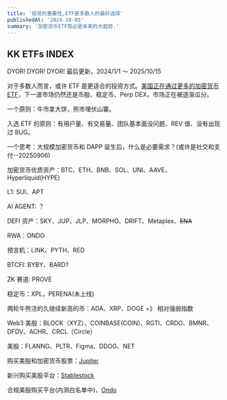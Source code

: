 ```yaml
---
title: '投资的重要性,ETF是多数人的最好选择'
publishedAt: '2024-10-05'
summary: '加密货币ETF势必是未来的大趋势.'
---
```


## KK ETFs INDEX

DYOR! DYOR! DYOR! 最后更新，2024/1/1 ～ 2025/10/15

对于多数人而言，或许 ETF 是更适合的投资方式。[美国正在通过更多的加密货币 ETF](美国正在通过更多的加密货币ETF)，下一波市场仍然还是币股、稳定币、Perp DEX，市场正在被逐渐瓜分。

一个原则：牛市拿大饼，熊市埋伏山寨。

入选 ETF 的原则：有用户量、有交易量、团队基本面没问题、REV 值、没有出现过 BUG。

一个思考：大规模加密货币和 DAPP 诞生后，什么是必要需求？(或许是社交和支付--20250906)

加密货币优质资产：BTC、ETH、BNB、SOL、UNI、AAVE、Hyperliquid(HYPE)

L1: SUI、APT

AI AGENT: ？

DEFI 资产：SKY、JUP、JLP、MORPHO、DRIFT、Metaplex、~~ENA~~

RWA：ONDO

预言机：LINK、PYTH、RED

BTCFI: BYBY、BARD?

ZK 赛道: PROVE

稳定币：XPL，PERENA(未上线)

两轮牛熊活的久继续新高的币：ADA、XRP、DOGE =》 相对强弱指数

Web3 美股：BLOCK（XYZ）、COINBASE(COIN)、RGTI、CRDO、BMNR、DFDV、ACHR、CRCL（Circle）

美股：FLANNG、PLTR、Figma、DDOG、NET

购买美股和加密货币股票：[Jupiter](https://jup.ag/)

新兴购买美股平台：[Stablestock](https://app.stablestock.finance/trade/market)

合规美股购买平台(内测白名单中)，[Ondo](https://app.ondo.finance/)
